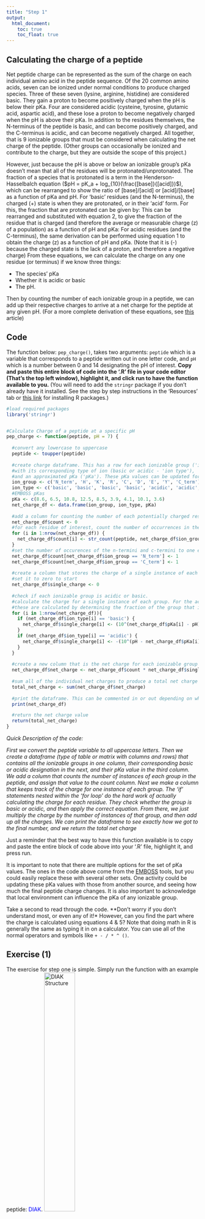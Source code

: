 ```yaml
---
title: "Step 1"
output:
  html_document:
    toc: true
    toc_float: true
---
```


## Calculating the charge of a peptide
Net peptide charge can be represented as the sum of the charge on each individual amino acid in the peptide sequence. Of the 20 common amino acids, seven can be ionized under normal conditions to produce charged species. Three of these seven (lysine, arginine, histidine) are considered basic. They gain a proton to become positively charged when the pH is below their pKa. Four are considered acidic (cysteine, tyrosine, glutamic acid, aspartic acid), and these lose a proton to become negatively charged when the pH is above their pKa. In addition to the residues themselves, the N-terminus of the peptide is basic, and can become positively charged, and the C-terminus is acidic, and can become negatively charged. All together, that is 9 ionizable groups that must be considered when calculating the net charge of the peptide. (Other groups can occasionally be ionized and contribute to the charge, but they are outside the scope of this project.)

However, just because the pH is above or below an ionizable group's pKa doesn't mean that all of the residues will be protonated/unprotonated. The fraction of a species that is protonated is a term in the Henderson-Hasselbalch equation ($pH = pK_a + log_{10}(\frac{[base]}{[acid]})$), which can be rearranged to show the ratio of [base]/[acid] or [acid]/[base] as a function of pKa and pH.
\begin{equation}
\tag{1}
\frac{[base]}{[acid]} = 10^{(pH-pK_a)}
\end{equation}
\begin{equation}
\tag{2}
\frac{[acid]}{[base]} = 10^{(pK_a-pH)}
\end{equation}
For 'basic' residues (and the N-terminus), the charged (+) state is when they are protonated, or in their 'acid' form. For this, the fraction that are protonated can be given by:
\begin{equation}
\tag{3}
f=\frac{[acid]}{[acid] + [base]}
\end{equation}
This can be rearranged and substituted with equation 2, to give the fraction of the residue that is charged (and therefore the average or measurable charge (z) of a population) as a function of pH and pKa:
\begin{equation}
\tag{4}
z_{basic}=\frac{10^{(pK_a-pH)}}{10^{(pK_a-pH)} + 1}
\end{equation}
For acidic residues (and the C-terminus), the same derivation can be performed using equation 1 to obtain the charge (z) as a function of pH and pKa. (Note that it is (-) because the charged state is the lack of a proton, and therefore a negative charge)
\begin{equation}
\tag{5}
z_{acidic}=-(\frac{10^{(pH-pK_a)}}{10^{(pH-pK_a)} + 1})
\end{equation}
From these equations, we can calculate the charge on any one residue (or terminus) if we know three things:  

* The species' pKa
* Whether it is acidic or basic
* The pH.  

Then by counting the number of each ionizable group in a peptide, we can add up their respective charges to arrive at a net charge for the peptide at any given pH. (For a more complete derivation of these equations, see [this](https://pubs.acs.org/doi/abs/10.1021/ed100232j) article)  

## Code
The function below: `pep_charge()`, takes two arguments: `peptide` which is a variable that corresponds to a peptide written out in one letter code, and `pH` which is a number between 0 and 14 designating the pH of interest. **Copy and paste this entire block of code into the '.R' file in your code editor (That's the top left window), highlight it, and click run to have the function available to you.** (You will need to add the `stringr` package if you don't already have it installed. See the step by step instructions in the 'Resources' tab or [this link](http://derekogle.com/IFAR/supplements/installations/InstallPackagesRStudio.html) for installing R packages.)

```r
#load required packages
library('stringr')


#Calculate Charge of a peptide at a specific pH
pep_charge <- function(peptide, pH = 7) {
  
  #convert any lowercase to uppercase
  peptide <- toupper(peptide)
  
  #create charge dataframe. This has a row for each ionizable group ('ion group'),
  #with its corresponding type of ion (basic or acidic - 'ion type'),
  #and an approximated pKa ('pKa'). These pKa values can be updated for different situations
  ion_group <- c('N_term', 'H', 'K', 'R', 'C', 'D', 'E', 'Y', 'C_term')
  ion_type <- c('basic', 'basic', 'basic', 'basic', 'acidic', 'acidic', 'acidic', 'acidic', 'acidic')
  #EMBOSS pKas
  pKa <- c(8.6, 6.5, 10.8, 12.5, 8.5, 3.9, 4.1, 10.1, 3.6)
  net_charge_df <- data.frame(ion_group, ion_type, pKa)
  
  #add a column for counting the number of each potentially charged residue, set at 0 to start
  net_charge_df$count <- 0
  #for each residue of interest, count the number of occurrences in the peptide
  for (i in 1:nrow(net_charge_df)) {
    net_charge_df$count[i] <- str_count(peptide, net_charge_df$ion_group[i])
  }
  #set the number of occurences of the n-termini and c-termini to one each
  net_charge_df$count[net_charge_df$ion_group == 'N_term'] <- 1
  net_charge_df$count[net_charge_df$ion_group == 'C_term'] <- 1
  
  #create a column that stores the charge of a single instance of each ionizable group at the given pH.
  #set it to zero to start
  net_charge_df$single_charge <- 0
  
  #check if each ionizable group is acidic or basic.
  #calculate the charge for a single instance of each group. For the acidic groups, this charge will be negative (lost a proton)
  #these are calculated by determining the fraction of the group that is protonated vs. not protonated using the supplied pH and pKa values
  for (i in 1:nrow(net_charge_df)){
    if (net_charge_df$ion_type[i] == 'basic') {
      net_charge_df$single_charge[i] <- (10^(net_charge_df$pKa[i] - pH))/((10^(net_charge_df$pKa[i] - pH)) + 1)
    }
    if (net_charge_df$ion_type[i] == 'acidic') {
      net_charge_df$single_charge[i] <- -(10^(pH - net_charge_df$pKa[i]))/((10^(pH - net_charge_df$pKa[i])) + 1)
    }
  }
  
  #create a new column that is the net charge for each ionizable group (simply the charge of one instance * number of instances)
  net_charge_df$net_charge <- net_charge_df$count * net_charge_df$single_charge
  
  #sum all of the individual net charges to produce a total net charge of the peptide.
  total_net_charge <- sum(net_charge_df$net_charge)
  
  #print the dataframe. This can be commented in or out depending on whether this information is wanted
  print(net_charge_df)

  #return the net charge value
  return(total_net_charge)
}

```

*Quick Description of the code:*

*First we convert the peptide variable to all uppercase letters. Then we create a dataframe (type of table or matrix with columns and rows) that contains all the ionizable groups in one column, their corresponding basic or acidic designation in the next, and their pKa value in the third column. We add a column that counts the number of instances of each group in the peptide, and assign that value to the count column. Next we make a column that keeps track of the charge for one instance of each group. The 'if' statements nested within the 'for loop' do the hard work of actually calculating the charge for each residue. They check whether the group is basic or acidic, and then apply the correct equation. From there, we just multiply the charge by the number of instances of that group, and then add up all the charges. We can print the dataframe to see exactly how we got to the final number, and we return the total net charge*

Just a reminder that the best way to have this function available is to copy and paste the entire block of code above into your '.R' file, highlight it, and press run.  

It is important to note that there are multiple options for the set of pKa values. The ones in the code above come from the [EMBOSS](https://www.ebi.ac.uk/Tools/emboss/) tools, but you could easily replace these with several other sets. One activity could be updating these pKa values with those from another source, and seeing how much the final peptide charge changes. It is also important to acknowledge that local environment can influence the pKa of any ionizable group.

Take a second to read through the code. **Don't worry if you don't understand most, or even any of it!* However, can you find the part where the charge is calculated using equations 4 & 5? Note that doing math in R is generally the same as typing it in on a calculator. You can use all of the normal operators and symbols like `+ - / * ^ ()`.

## Exercise (1)
The exercise for step one is simple. Simply run the function with an example peptide: <font color="blue">DIAK</font>. 
![*DIAK Structure*](DIAK.png){width=40%}   

This peptide has 4 ionizable groups: Aspartic acid, Lysine, the N-terminus, and the C-terminus. We will evaluate the charge of this peptide at 2 different pH values: 7.0 and 3.0. 

After ensuring that you have followed the instructions above to have the `pep_charge()` function availible, try it out in the console (That's the bottom left window in RStudio). We will set `peptide = "DIAK"` and `pH = 7.0` first. Type or copy and paste the code below into your console and press enter. 

*If you aren't exactly sure what a function is, try reading [this definition](https://www.cs.utah.edu/~germain/PPS/Topics/functions.html). The short answer is that a function is a command you give the computer that carries out some specific task or calculation.*

```r
pep_charge(peptide = "DIAK", pH = 7.0)
```
Note that to execute a function, you simply type the function (`pep_charge` in this case) followed by a set of parentheses `()`. Within the parentheses, you supply *arguments* to the function. `pep_charge` takes two arguments: one called 'peptide', and one called 'pH'. by typing `peptide = "DIAK", pH = 7.0` within the parentheses, we are telling the function to perform its calculations using the peptide DIAK at pH 7.0.

The first printout is the dataframe that we used to create each charge. Can you tell what each column is for? Read through the `pep_charge()` code above, and compare it to this dataframe to determine how each value is calculated.

The second printout is the net charge that we calculated. It is negative, but very close to 0, indicating that this peptide is close to neutral at pH 7.0 even though there are 4 charged groups. This is because the positive charges of the N-terminus and the Lysine cancel out the negative charges of the Aspartate and the C-terminus. Lets try the same thing at pH 3.0.

Notice that there are a lot of extra significant figures in these printouts. There are ways to deal with this if you want to (look up the `round()` function), but for the purpose of this project we aren't going to worry about that. It's never a bad idea to carry extra sig figs through your calculations, and its ultimately up to the researcher to decide how many figures to report in the final result.

```r
pep_charge(peptide = "DIAK", pH = 3.0)
```
At this lower pH, the charge of the peptide is more than 1.5 and less than 2. Why is this? Both of the basic residues are essentially fully charged at this pH (see the `net_charge` column), but only about 10% and 20% of the Asp and C-term are negatively charged. When these charges are added up, we get a value of +1.7 for the net charge of the peptide.

<font color="purple">Take screenshots of your console showing the dataframe and net charge for DIAK at pH 7 and pH 3, and paste this into your assignment. Predict the charge of "DIAK" at pH 12, and feel free to run `pep_charge()` at that pH to check your answer.</font>